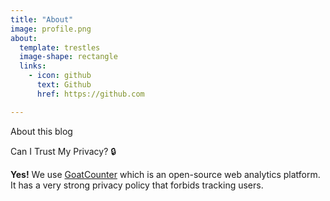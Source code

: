```yaml
---
title: "About"
image: profile.png
about:
  template: trestles
  image-shape: rectangle
  links:
    - icon: github
      text: Github
      href: https://github.com

---
```


About this blog

Can I Trust My Privacy? 🔒

**Yes!** We use [GoatCounter](https://www.goatcounter.com/) which is an open-source web analytics platform. It has a very strong privacy policy that forbids tracking users.
